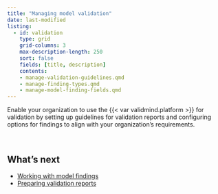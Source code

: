 ```yaml
---
title: "Managing model validation"
date: last-modified
listing:
  - id: validation
    type: grid
    grid-columns: 3
    max-description-length: 250
    sort: false
    fields: [title, description]
    contents:
    - manage-validation-guidelines.qmd
    - manage-finding-types.qmd
    - manage-model-finding-fields.qmd
---
```


Enable your organization to use the {{< var validmind.platform >}} for validation by setting up guidelines for validation reports and configuring options for findings to align with your organization's requirements.

:::{#validation}
:::

<br>

## What's next

- [Working with model findings](working-with-model-findings.qmd)
- [Preparing validation reports](preparing-validation-reports.qmd)
